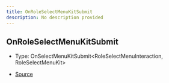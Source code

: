```yaml
---
title: OnRoleSelectMenuKitSubmit
description: No description provided
---
```


## OnRoleSelectMenuKitSubmit

- Type: OnSelectMenuKitSubmit\<RoleSelectMenuInteraction, RoleSelectMenuKit>

- [Source](https://github.com/underctrl-io/commandkit/blob/98b939d6fdf8beaae597b4dc0351a139da52ee8d/packages/commandkit/src/components/v1/select-menu/RoleSelectMenuKit.ts#L20)